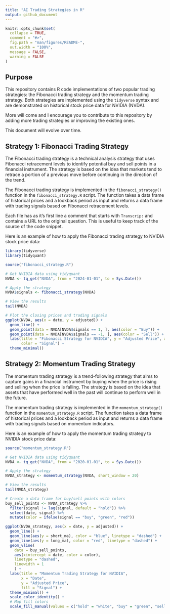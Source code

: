 ```yaml
---
title: "AI Trading Strategies in R"
output: github_document
---
```


```r
knitr::opts_chunk$set(
  collapse = TRUE,
  comment = "#>",
  fig.path = "man/figures/README-",
  out.width = "100%",
  message = FALSE,
  warning = FALSE
)
```

## Purpose

This repository contains R code implementations of two popular trading strategies: the Fibonacci trading strategy and the momentum trading strategy. Both strategies are implemented using the `tidyverse` syntax and are demonstrated on historical stock price data for NVIDIA (NVDA).

More will come and I encourage you to contribute to this repository by adding more trading strategies or improving the existing ones.

This document will evolve over time.

## Strategy 1: Fibonacci Trading Strategy

The Fibonacci trading strategy is a technical analysis strategy that uses Fibonacci retracement levels to identify potential buy and sell points in a financial instrument. The strategy is based on the idea that markets tend to retrace a portion of a previous move before continuing in the direction of the trend.

The Fibonacci trading strategy is implemented in the `fibonacci_strategy()` function in the `fibonacci_strategy.R` script. The function takes a data frame of historical prices and a lookback period as input and returns a data frame with trading signals based on Fibonacci retracement levels.

Each file has as it's first line a comment that starts with `Transcrip: ` and contains a URL to the original question. This is useful to keep track of the source of the code snippet.

Here is an example of how to apply the Fibonacci trading strategy to NVIDIA stock price data:

```r
library(tidyverse)
library(tidyquant)

source("fibonacci_strategy.R")

# Get NVIDIA data using tidyquant
NVDA <- tq_get("NVDA", from = "2024-01-01", to = Sys.Date())

# Apply the strategy
NVDA$signals <- fibonacci_strategy(NVDA)

# View the results
tail(NVDA)

# Plot the closing prices and trading signals
ggplot(NVDA, aes(x = date, y = adjusted)) +
  geom_line() +
  geom_point(data = NVDA[NVDA$signals == 1, ], aes(color = "Buy")) +
  geom_point(data = NVDA[NVDA$signals == -1, ], aes(color = "Sell")) +
  labs(title = "Fibonacci Strategy for NVIDIA", y = "Adjusted Price", x = "Date",
       color = "Signal") +
  theme_minimal()
```

## Strategy 2: Momentum Trading Strategy

The momentum trading strategy is a trend-following strategy that aims to capture gains in a financial instrument by buying when the price is rising and selling when the price is falling. The strategy is based on the idea that assets that have performed well in the past will continue to perform well in the future.

The momentum trading strategy is implemented in the `momentum_strategy()` function in the `momentum_strategy.R` script. The function takes a data frame of historical prices and a lookback period as input and returns a data frame with trading signals based on momentum indicators.

Here is an example of how to apply the momentum trading strategy to NVIDIA stock price data:

```r
source("momentum_strategy.R")

# Get NVIDIA data using tidyquant
NVDA <- tq_get("NVDA", from = "2020-01-01", to = Sys.Date())

# Apply the strategy
NVDA_strategy <- momentum_strategy(NVDA, short_window = 20)

# View the results
tail(NVDA_strategy)

# Create a data frame for buy/sell points with colors
buy_sell_points <- NVDA_strategy %>%
  filter(signal != lag(signal, default = "hold")) %>%
  select(date, signal) %>%
  mutate(color = ifelse(signal == "buy", "green", "red"))

ggplot(NVDA_strategy, aes(x = date, y = adjusted)) +
  geom_line() +
  geom_line(aes(y = short_ma), color = "blue", linetype = "dashed") +
  geom_line(aes(y = long_ma), color = "red", linetype = "dashed") +
  geom_vline(
    data = buy_sell_points, 
    aes(xintercept = date, color = color),
    linetype = "dashed",
    linewidth = 1
    ) +
  labs(title = "Momentum Trading Strategy for NVIDIA",
       x = "Date",
       y = "Adjusted Price",
       fill = "Signal") +
  theme_minimal() +
  scale_color_identity() +
  # Map fill colors
  scale_fill_manual(values = c("hold" = "white", "buy" = "green", "sell" = "red")) 
```